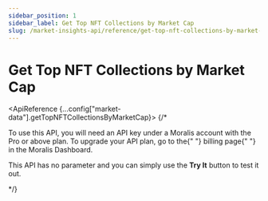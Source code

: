 ```yaml
---
sidebar_position: 1
sidebar_label: Get Top NFT Collections by Market Cap
slug: /market-insights-api/reference/get-top-nft-collections-by-market-cap
---
```



# Get Top NFT Collections by Market Cap


<ApiBanner />

<ApiReference {...config["market-data"].getTopNFTCollectionsByMarketCap}>
  {/* <Admonition type="info" icon="💡" title="PREMIUM ENDPOINT">
    <p>
      To use this API, you will need an API key under a Moralis account with the
      Pro or above plan. To upgrade your API plan, go to the{" "}
      <Link href="https://admin.moralis.com/account/billing">billing page</Link>{" "}
      in the Moralis Dashboard.
    </p>
    <p>
    This API has no parameter and you can simply use the <b>Try It</b> button to test it out.
    </p>
  </Admonition> */}
</ApiReference>

